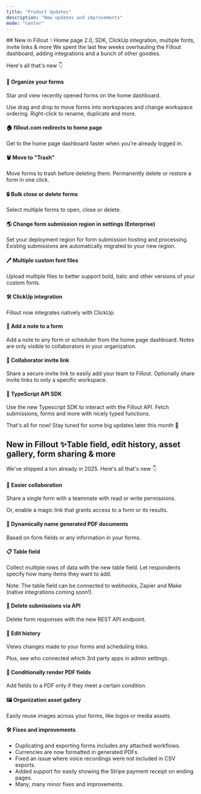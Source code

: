 ```yaml
---
title: "Product Updates"
description: "New updates and improvements"
mode: "center"
---
```



<Update label="April 2025">
## New in Fillout ✨Home page 2.0, SDK, ClickUp integration, multiple fonts, invite links & more
We spent the last few weeks overhauling the Fillout dashboard, adding integrations and a bunch of other goodies.

Here's all that's new 👇

#### 📂 Organize your forms

Star and view recently opened forms on the home dashboard.

Use drag and drop to move forms into workspaces and change workspace ordering. Right-click to rename, duplicate and more.

#### 🏠 fillout.com redirects to home page

Get to the home page dashboard faster when you're already logged in.

#### 🗑️ Move to "Trash"

Move forms to trash before deleting them. Permanently delete or restore a form in one click.

#### 🔒 Bulk close or delete forms

Select multiple forms to open, close or delete.

#### 🌎 Change form submission region in settings (Enterprise)

Set your deployment region for form submission hosting and processing. Existing submissions are automatically migrated to your new region.

#### 🖊️ Multiple custom font files

Upload multiple files to better support bold, italic and other versions of your custom fonts.

#### 🛠️ ClickUp integration

Fillout now integrates natively with ClickUp.

#### 📝 Add a note to a form

Add a note to any form or scheduler from the home page dashboard. Notes are only visible to collaborators in your organization.

#### 🔗 Collaborator invite link

Share a secure invite link to easily add your team to Fillout. Optionally share invite links to only a specific workspace.

#### 🤖 TypeScript API SDK

Use the new Typescript SDK to interact with the Fillout API. Fetch submissions, forms and more with nicely typed functions.

That's all for now! Stay tuned for some big updates later this month 👀

</Update>

<Update label="March 2025">

## New in Fillout ✨Table field, edit history, asset gallery, form sharing & more
We've shipped a ton already in 2025. Here's all that's new 👇

#### 🔗 Easier collaboration

Share a single form with a teammate with read or write permissions.

Or, enable a magic link that grants access to a form or its results.

#### 📝 Dynamically name generated PDF documents

Based on form fields or any information in your forms.

#### 📋 Table field

Collect multiple rows of data with the new table field. Let respondents specify how many items they want to add.

Note: The table field can be connected to webhooks, Zapier and Make (native integrations coming soon!).

#### 🧰 Delete submissions via API

Delete form responses with the new REST API endpoint.

#### 🚀 Edit history

Views changes made to your forms and scheduling links.

Plus, see who connected which 3rd party apps in admin settings.

#### 👀 Conditionally render PDF fields

Add fields to a PDF only if they meet a certain condition.

#### 🖼️ Organization asset gallery

Easily reuse images across your forms, like logos or media assets.

#### 🛠️ Fixes and improvements

- Duplicating and exporting forms includes any attached workflows.
- Currencies are now formatted in generated PDFs.
- Fixed an issue where voice recordings were not included in CSV exports.
- Added support for easily showing the Stripe payment receipt on ending pages.
- Many, many minor fixes and improvements.

</Update>